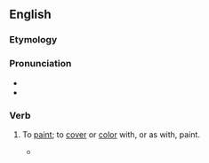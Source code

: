 ==English==

===Etymology===
{{prefix|en|be|paint}}

===Pronunciation===
* {{audio|en|en-us-bepaint.ogg|Audio (US)}}
* {{rhymes|en|eɪnt|s=2}}

===Verb===
{{en-verb}}

# {{lb|en|transitive}} To [[paint]]; to [[cover]] or [[color]] with, or as with, paint.
#* {{RQ:Shakespeare Romeo and Juliet|2|2|passage=Else would a maiden blush '''bepaint''' my cheek.}}